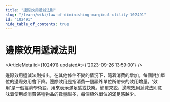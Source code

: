 ```yaml
---
title: "邊際效用遞減法則"
slug: "/learn/wiki/law-of-diminishing-marginal-utility-102491"
id: "102491"
hide_table_of_contents: true
---
```



# 邊際效用遞減法則

<ArticleMeta id={102491} updatedAt={'2023-09-26 13:59:00'} />
<div className='border-solid border-b border-t-0 my-4 border-[var(--ifm-color-gray-300)]' />

邊際效用遞減法則指出，在其他條件不變的情況下，隨着消費的增加，每個附加單位的邊際效用會下降。邊際效用是指消費一個額外單位所帶來的效用增量。'效用'是一個經濟學術語，用來表示滿足感或快樂。簡單來説，邊際效用遞減法則意味着使用或消費某種物品的數量越多，每個額外單位的滿足感越少。
